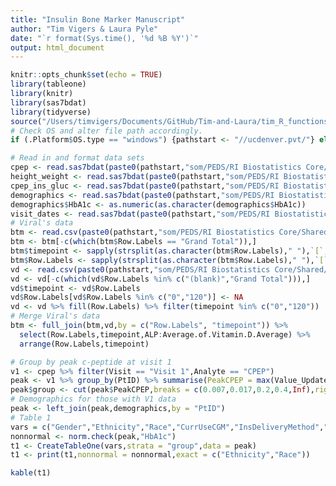 ```yaml
---
title: "Insulin Bone Marker Manuscript"
author: "Tim Vigers & Laura Pyle"
date: "`r format(Sys.time(), '%d %B %Y')`"
output: html_document
---
```


```r
knitr::opts_chunk$set(echo = TRUE)
library(tableone)
library(knitr)
library(sas7bdat)
library(tidyverse)
source("/Users/timvigers/Documents/GitHub/Tim-and-Laura/tim_R_functions.R")
# Check OS and alter file path accordingly.
if (.Platform$OS.type == "windows") {pathstart <- "//ucdenver.pvt/"} else if (.Platform$OS.type == "unix"){pathstart <- "/Volumes/"}
```

```r
# Read in and format data sets
cpep <- read.sas7bdat(paste0(pathstart,"som/PEDS/RI Biostatistics Core/Shared/Shared Projects/Laura/BDC/Projects/Viral Shah/Insulin bone marker/Manuscript/Data_Raw/cpeptide_mmtt_and_gpa.sas7bdat"))
height_weight <- read.sas7bdat(paste0(pathstart,"som/PEDS/RI Biostatistics Core/Shared/Shared Projects/Laura/BDC/Projects/Viral Shah/Insulin bone marker/Manuscript/Data_Raw/kphysexamrechealth_subset.sas7bdat"))
cpep_ins_gluc <- read.sas7bdat(paste0(pathstart,"som/PEDS/RI Biostatistics Core/Shared/Shared Projects/Laura/BDC/Projects/Viral Shah/Insulin bone marker/Manuscript/Data_Raw/ksampleresults_subset.sas7bdat"))
demographics <- read.sas7bdat(paste0(pathstart,"som/PEDS/RI Biostatistics Core/Shared/Shared Projects/Laura/BDC/Projects/Viral Shah/Insulin bone marker/Manuscript/Data_Raw/kvisit0screening_subset.sas7bdat"))
demographics$HbA1c <- as.numeric(as.character(demographics$HbA1c))
visit_dates <- read.sas7bdat(paste0(pathstart,"som/PEDS/RI Biostatistics Core/Shared/Shared Projects/Laura/BDC/Projects/Viral Shah/Insulin bone marker/Manuscript/Data_Raw/kvisitinfo_subset.sas7bdat"))
# Viral's data
btm <- read.csv(paste0(pathstart,"som/PEDS/RI Biostatistics Core/Shared/Shared Projects/Laura/BDC/Projects/Viral Shah/Insulin bone marker/Manuscript/Data_Cleaned/MSD BTM.csv"))
btm <- btm[-c(which(btm$Row.Labels == "Grand Total")),]
btm$timepoint <- sapply(strsplit(as.character(btm$Row.Labels)," "),`[`, 2)
btm$Row.Labels <- sapply(strsplit(as.character(btm$Row.Labels)," "),`[`, 1)
vd <- read.csv(paste0(pathstart,"som/PEDS/RI Biostatistics Core/Shared/Shared Projects/Laura/BDC/Projects/Viral Shah/Insulin bone marker/Manuscript/Data_Cleaned/VD, P1NP, CTX.csv"))
vd <- vd[-c(which(vd$Row.Labels %in% c("(blank)","Grand Total"))),]
vd$timepoint <- vd$Row.Labels
vd$Row.Labels[vd$Row.Labels %in% c("0","120")] <- NA
vd <- vd %>% fill(Row.Labels) %>% filter(timepoint %in% c("0","120"))
# Merge Viral's data
btm <- full_join(btm,vd,by = c("Row.Labels", "timepoint")) %>%
  select(Row.Labels,timepoint,ALP:Average.of.Vitamin.D.Average) %>%
  arrange(Row.Labels,timepoint)
```

```r
# Group by peak c-peptide at visit 1
v1 <- cpep %>% filter(Visit == "Visit 1",Analyte == "CPEP")
peak <- v1 %>% group_by(PtID) %>% summarise(PeakCPEP = max(Value_Update_n,na.rm = T))
peak$group <- cut(peak$PeakCPEP,breaks = c(0.007,0.017,0.2,0.4,Inf),right = F,labels = c("Negative","Low","Medium","High"))
# Demographics for those with V1 data
peak <- left_join(peak,demographics,by = "PtID")
# Table 1
vars = c("Gender","Ethnicity","Race","CurrUseCGM","InsDeliveryMethod","HbA1c")
nonnormal <- norm.check(peak,"HbA1c")
t1 <- CreateTableOne(vars,strata = "group",data = peak)
t1 <- print(t1,nonnormal = nonnormal,exact = c("Ethnicity","Race"))
```

```r
kable(t1)
```
